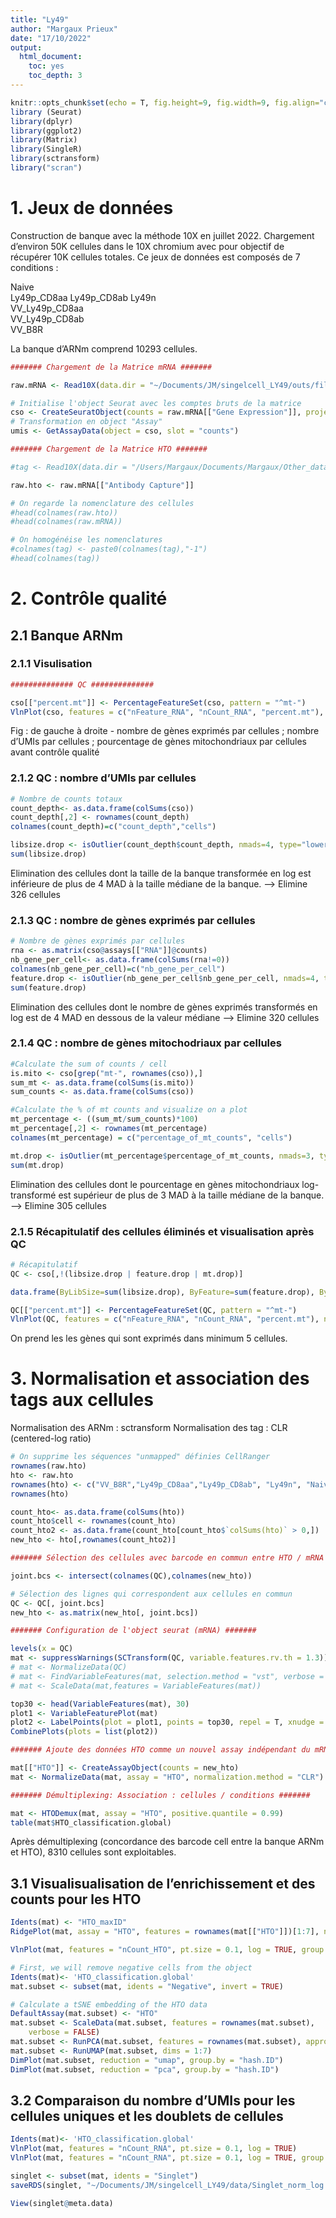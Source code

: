 ```yaml
---
title: "Ly49"
author: "Margaux Prieux"
date: "17/10/2022"
output: 
  html_document:
    toc: yes
    toc_depth: 3
---
```


```r
knitr::opts_chunk$set(echo = T, fig.height=9, fig.width=9, fig.align="center")
library (Seurat)
library(dplyr)
library(ggplot2)
library(Matrix)
library(SingleR)
library(sctransform)
library("scran")
```

# 1. Jeux de données

Construction de banque avec la méthode 10X en juillet 2022. 
Chargement d'environ 50K cellules dans le 10X chromium avec pour objectif de récupérer 10K cellules totales. 
Ce jeux de données est composés de 7 conditions : 

Naive	
Ly49p_CD8aa	
Ly49p_CD8ab	
Ly49n	
VV_Ly49p_CD8aa	
VV_Ly49p_CD8ab	
VV_B8R	

La banque d'ARNm comprend 10293 cellules.

```r
####### Chargement de la Matrice mRNA #######

raw.mRNA <- Read10X(data.dir = "~/Documents/JM/singelcell_LY49/outs/filtered_feature_bc_matrix/")

# Initialise l'object Seurat avec les comptes bruts de la matrice
cso <- CreateSeuratObject(counts = raw.mRNA[["Gene Expression"]], project = "Ly49", min.cells = 5)     # On prend les les gênes qui sont exprimés dans minimum 5 cellules
# Transformation en object "Assay"
umis <- GetAssayData(object = cso, slot = "counts")

####### Chargement de la Matrice HTO #######

#tag <- Read10X(data.dir = "/Users/Margaux/Documents/Margaux/Other_data/Data_Ly49/10X/HTO_ly49/umi_count/", gene.column = 1)

raw.hto <- raw.mRNA[["Antibody Capture"]]

# On regarde la nomenclature des cellules
#head(colnames(raw.hto))
#head(colnames(raw.mRNA))

# On homogénéise les nomenclatures
#colnames(tag) <- paste0(colnames(tag),"-1")
#head(colnames(tag))
```

# 2. Contrôle qualité 
## 2.1 Banque ARNm
### 2.1.1 Visulisation 

```r
############## QC ##############

cso[["percent.mt"]] <- PercentageFeatureSet(cso, pattern = "^mt-")
VlnPlot(cso, features = c("nFeature_RNA", "nCount_RNA", "percent.mt"), ncol = 3)
```

Fig : de gauche à droite - nombre de gènes exprimés par cellules ; nombre d'UMIs par cellules ; pourcentage de gènes mitochondriaux par cellules avant contrôle qualité

### 2.1.2 QC : nombre d'UMIs par cellules

```r
# Nombre de counts totaux 
count_depth<- as.data.frame(colSums(cso))
count_depth[,2] <- rownames(count_depth) 
colnames(count_depth)=c("count_depth","cells")

libsize.drop <- isOutlier(count_depth$count_depth, nmads=4, type="lower", log=T)
sum(libsize.drop)
```

Elimination des cellules dont la taille de la banque transformée en log est inférieure de plus de 4 MAD à la taille médiane de la banque. 
--> Elimine 326 cellules


### 2.1.3 QC : nombre de gènes exprimés par cellules

```r
# Nombre de gènes exprimés par cellules
rna <- as.matrix(cso@assays[["RNA"]]@counts)
nb_gene_per_cell<- as.data.frame(colSums(rna!=0))
colnames(nb_gene_per_cell)=c("nb_gene_per_cell")
feature.drop <- isOutlier(nb_gene_per_cell$nb_gene_per_cell, nmads=4, type="lower", log=T, batch = count_depth$batch_dataset)
sum(feature.drop)
```

Elimination des cellules dont le nombre de gènes exprimés transformés en log est de 4 MAD en dessous de la valeur médiane
--> Elimine 320 cellules

### 2.1.4 QC : nombre de gènes mitochodriaux par cellules

```r
#Calculate the sum of counts / cell
is.mito <- cso[grep("mt-", rownames(cso)),]
sum_mt <- as.data.frame(colSums(is.mito))
sum_counts <- as.data.frame(colSums(cso))

#Calculate the % of mt counts and visualize on a plot
mt_percentage <- ((sum_mt/sum_counts)*100)
mt_percentage[,2] <- rownames(mt_percentage)
colnames(mt_percentage) = c("percentage_of_mt_counts", "cells") 

mt.drop <- isOutlier(mt_percentage$percentage_of_mt_counts, nmads=3, type="higher", log=T)
sum(mt.drop)
```

Elimination des cellules dont le pourcentage en gènes mitochondriaux log-transformé est supérieur de plus de 3 MAD à la taille médiane de la banque. 
--> Elimine 305 cellules

### 2.1.5 Récapitulatif des cellules éliminés et visualisation après QC
```r
# Récapitulatif 
QC <- cso[,!(libsize.drop | feature.drop | mt.drop)]

data.frame(ByLibSize=sum(libsize.drop), ByFeature=sum(feature.drop), ByFeature=sum(mt.drop), Remaining=ncol(QC))

QC[["percent.mt"]] <- PercentageFeatureSet(QC, pattern = "^mt-")
VlnPlot(QC, features = c("nFeature_RNA", "nCount_RNA", "percent.mt"), ncol = 3)
```

On prend les les gènes qui sont exprimés dans minimum 5 cellules.

# 3. Normalisation et association des tags aux cellules

Normalisation des ARNm : sctransform 
Normalisation des tag : CLR (centered-log ratio)

```r
# On supprime les séquences "unmapped" définies CellRanger
rownames(raw.hto)
hto <- raw.hto
rownames(hto) <- c("VV_B8R","Ly49p_CD8aa","Ly49p_CD8ab", "Ly49n", "Naive", "VV_Ly49p_CD8aa", "VV_Ly49p_CD8ab")
rownames(hto)

count_hto<- as.data.frame(colSums(hto))
count_hto$cell <- rownames(count_hto)
count_hto2 <- as.data.frame(count_hto[count_hto$`colSums(hto)` > 0,])
new_hto <- hto[,rownames(count_hto2)]

####### Sélection des cellules avec barcode en commun entre HTO / mRNA #######

joint.bcs <- intersect(colnames(QC),colnames(new_hto))

# Sélection des lignes qui correspondent aux cellules en commun
QC <- QC[, joint.bcs]
new_hto <- as.matrix(new_hto[, joint.bcs])

####### Configuration de l'object seurat (mRNA) #######

levels(x = QC)
mat <- suppressWarnings(SCTransform(QC, variable.features.rv.th = 1.3))
# mat <- NormalizeData(QC)
# mat <- FindVariableFeatures(mat, selection.method = "vst", verbose = FALSE)
# mat <- ScaleData(mat,features = VariableFeatures(mat))
```


```r
top30 <- head(VariableFeatures(mat), 30)
plot1 <- VariableFeaturePlot(mat)
plot2 <- LabelPoints(plot = plot1, points = top30, repel = T, xnudge = 0, ynudge = 0)
CombinePlots(plots = list(plot2))

####### Ajoute des données HTO comme un nouvel assay indépendant du mRNA #######

mat[["HTO"]] <- CreateAssayObject(counts = new_hto)
mat <- NormalizeData(mat, assay = "HTO", normalization.method = "CLR")

####### Démultiplexing: Association : cellules / conditions #######

mat <- HTODemux(mat, assay = "HTO", positive.quantile = 0.99)
table(mat$HTO_classification.global)
```
Après démultiplexing (concordance des barcode cell entre la banque ARNm et HTO), 8310 cellules sont exploitables. 

## 3.1 Visualisualisation de l'enrichissement et des counts pour les HTO 
```r
Idents(mat) <- "HTO_maxID"
RidgePlot(mat, assay = "HTO", features = rownames(mat[["HTO"]])[1:7], ncol = 2)
```

```r
VlnPlot(mat, features = "nCount_HTO", pt.size = 0.1, log = TRUE, group.by = "hash.ID")

# First, we will remove negative cells from the object
Idents(mat)<- 'HTO_classification.global'
mat.subset <- subset(mat, idents = "Negative", invert = TRUE)

# Calculate a tSNE embedding of the HTO data
DefaultAssay(mat.subset) <- "HTO"
mat.subset <- ScaleData(mat.subset, features = rownames(mat.subset),
    verbose = FALSE)
mat.subset <- RunPCA(mat.subset, features = rownames(mat.subset), approx = FALSE)
mat.subset <- RunUMAP(mat.subset, dims = 1:7)
DimPlot(mat.subset, reduction = "umap", group.by = "hash.ID")
DimPlot(mat.subset, reduction = "pca", group.by = "hash.ID")

```

## 3.2 Comparaison du nombre d'UMIs pour les cellules uniques et les doublets de cellules
```r

Idents(mat)<- 'HTO_classification.global'
VlnPlot(mat, features = "nCount_RNA", pt.size = 0.1, log = TRUE)
VlnPlot(mat, features = "nCount_RNA", pt.size = 0.1, log = TRUE, group.by = "hash.ID")
```

```r
singlet <- subset(mat, idents = "Singlet")
saveRDS(singlet, "~/Documents/JM/singelcell_LY49/data/Singlet_norm_log.RDS")

View(singlet@meta.data)

```
